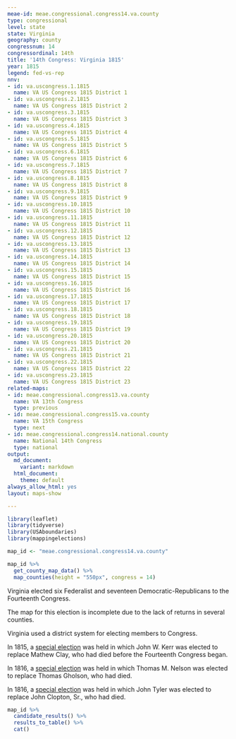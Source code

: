 ```yaml
---
meae-id: meae.congressional.congress14.va.county
type: congressional
level: state
state: Virginia
geography: county
congressnum: 14
congressordinal: 14th
title: '14th Congress: Virginia 1815'
year: 1815
legend: fed-vs-rep
nnv:
- id: va.uscongress.1.1815
  name: VA US Congress 1815 District 1
- id: va.uscongress.2.1815
  name: VA US Congress 1815 District 2
- id: va.uscongress.3.1815
  name: VA US Congress 1815 District 3
- id: va.uscongress.4.1815
  name: VA US Congress 1815 District 4
- id: va.uscongress.5.1815
  name: VA US Congress 1815 District 5
- id: va.uscongress.6.1815
  name: VA US Congress 1815 District 6
- id: va.uscongress.7.1815
  name: VA US Congress 1815 District 7
- id: va.uscongress.8.1815
  name: VA US Congress 1815 District 8
- id: va.uscongress.9.1815
  name: VA US Congress 1815 District 9
- id: va.uscongress.10.1815
  name: VA US Congress 1815 District 10
- id: va.uscongress.11.1815
  name: VA US Congress 1815 District 11
- id: va.uscongress.12.1815
  name: VA US Congress 1815 District 12
- id: va.uscongress.13.1815
  name: VA US Congress 1815 District 13
- id: va.uscongress.14.1815
  name: VA US Congress 1815 District 14
- id: va.uscongress.15.1815
  name: VA US Congress 1815 District 15
- id: va.uscongress.16.1815
  name: VA US Congress 1815 District 16
- id: va.uscongress.17.1815
  name: VA US Congress 1815 District 17
- id: va.uscongress.18.1815
  name: VA US Congress 1815 District 18
- id: va.uscongress.19.1815
  name: VA US Congress 1815 District 19
- id: va.uscongress.20.1815
  name: VA US Congress 1815 District 20
- id: va.uscongress.21.1815
  name: VA US Congress 1815 District 21
- id: va.uscongress.22.1815
  name: VA US Congress 1815 District 22
- id: va.uscongress.23.1815
  name: VA US Congress 1815 District 23
related-maps:
- id: meae.congressional.congress13.va.county
  name: VA 13th Congress
  type: previous
- id: meae.congressional.congress15.va.county
  name: VA 15th Congress
  type: next
- id: meae.congressional.congress14.national.county
  name: National 14th Congress
  type: national
output:
  md_document:
    variant: markdown
  html_document:
    theme: default
always_allow_html: yes
layout: maps-show

---
```


```r
library(leaflet)
library(tidyverse)
library(USAboundaries)
library(mappingelections)

map_id <- "meae.congressional.congress14.va.county"
```

<div class="map">

```r
map_id %>%
  get_county_map_data() %>%
  map_counties(height = "550px", congress = 14)
```

</div>

Virginia elected six Federalist and seventeen Democratic-Republicans to the Fourteenth Congress.

The map for this election is incomplete due to the lack of returns in several counties.

Virginia used a district system for electing members to Congress.

In 1815, a [special election](https://elections.lib.tufts.edu/catalog/tufts:va.uscongress.15.special.1815) was held in which John W. Kerr was elected to replace Mathew Clay, who had died before the Fourteenth Congress began.

In 1816, a [special election](https://elections.lib.tufts.edu/catalog/tufts:va.special.uscongress.18.1816) was held in which Thomas M. Nelson was elected to replace Thomas Gholson, who had died.

In 1816, a [special election](https://elections.lib.tufts.edu/catalog/tufts:va.uscongress.23.special.1816) was held in which John Tyler was elected to replace John Clopton, Sr., who had died.

<div class="results-table">

```r
map_id %>%
  candidate_results() %>%
  results_to_table() %>%
  cat()
```

</div>
